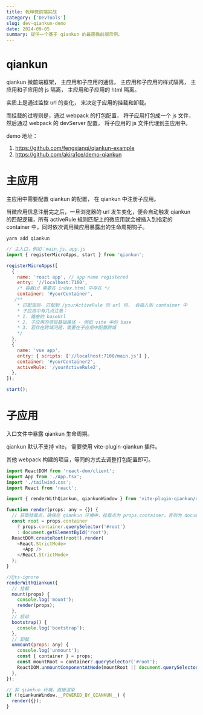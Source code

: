 ```yaml
---
title: 乾坤微前端实战
category: ['DevTools']
slug: dev-qiankun-demo
date: 2024-09-05
summary: 提供一个基于 qiankun 的最简微前端示例。
---
```



# qiankun

qiankun 微前端框架， 主应用和子应用的通信， 主应用和子应用的样式隔离， 主应用和子应用的 js 隔离， 主应用和子应用的 html 隔离。

实质上是通过监控 url 的变化， 来决定子应用的挂载和卸载。

而挂载的过程则是，通过 webpack 的打包配置， 将子应用打包成一个 js 文件， 然后通过 webpack 的 devServer 配置， 将子应用的 js 文件代理到主应用中。

demo 地址：

1. https://github.com/fengxianqi/qiankun-example
2. https://github.com/akira1ce/demo-qiankun

# 主应用

主应用中需要配置 qiankun 的配置， 在 qiankun 中注册子应用。

当微应用信息注册完之后，一旦浏览器的 url 发生变化，便会自动触发 qiankun 的匹配逻辑，所有 activeRule 规则匹配上的微应用就会被插入到指定的 container 中，同时依次调用微应用暴露出的生命周期钩子。



`yarn add qiankun`

```js
// 主入口，例如：main.js、app.js
import { registerMicroApps, start } from 'qiankun';

registerMicroApps([
  {
    name: 'react app', // app name registered
    entry: '//localhost:7100',
    /* 容器id 需要在 index.html 中存在 */
    container: '#yourContainer',
   /**
    * 匹配规则- 匹配到 /yourActiveRule 的 url 时， 会插入到 container 中
    * 子应用中有几点注意：
    * 1. 路由的 baseUrl
    * 2. 子应用的项目基础路径 - 例如 vite 中的 base
    * 3. 若存在跨域问题，需要在子应用中配置跨域
    */
  },
  {
    name: 'vue app',
    entry: { scripts: ['//localhost:7100/main.js'] },
    container: '#yourContainer2',
    activeRule: '/yourActiveRule2',
  },
]);

start();
```

# 子应用

入口文件中暴露 qiankun 生命周期。

qiankun 默认不支持 vite， 需要使用 vite-plugin-qiankun 插件。

其他 webpack 构建的项目，等同的方式去调整打包配置即可。

```js
import ReactDOM from 'react-dom/client';
import App from './App.tsx';
import './tailwind.css';
import React from 'react';

import { renderWithQiankun, qiankunWindow } from 'vite-plugin-qiankun/dist/helper';

function render(props: any = {}) {
  // 获取挂载点，确保在 qiankun 环境中，挂载点为 props.container，否则为 document.getElementById('root')
  const root = props.container
    ? props.container.querySelector('#root')
    : document.getElementById('root');
  ReactDOM.createRoot(root!).render(
    <React.StrictMode>
      <App />
    </React.StrictMode>
  );
}

//@ts-ignore
renderWithQiankun({
  // 挂载
  mount(props) {
    console.log('mount');
    render(props);
  },
  // 启动
  bootstrap() {
    console.log('bootstrap');
  },
  // 卸载
  unmount(props: any) {
    console.log('unmount');
    const { container } = props;
    const mountRoot = container?.querySelector('#root');
    ReactDOM.unmountComponentAtNode(mountRoot || document.querySelector('#root'));
  },
});

// 非 qiankun 环境，直接渲染
if (!qiankunWindow.__POWERED_BY_QIANKUN__) {
  render({});
}

```
